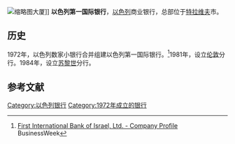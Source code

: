 [[File:31.03.09_Tel_Aviv_066_Beinleumi_Tower_2.JPG|缩略图]]大厦]]
'''以色列第一国际银行'''，[[以色列|以色列]]商业银行，总部位于[[特拉维夫|特拉维夫]]市。

== 历史 ==
1972年，以色列数家小银行合并组建以色列第一国际银行。<ref>[http://investing.businessweek.com/research/stocks/snapshot/snapshot.asp?ticker=FTIN:IT First International Bank of Israel, Ltd.  - Company Profile]{{dead link|date=2018年5月 |bot=InternetArchiveBot |fix-attempted=yes }} BusinessWeek</ref>1981年，设立[[伦敦|伦敦]]分行。1984年，设立[[苏黎世|苏黎世]]分行。

==参考文献==
{{reflist}}

{{以色列銀行}}

[[Category:以色列银行|Category:以色列银行]]
[[Category:1972年成立的银行|Category:1972年成立的银行]]